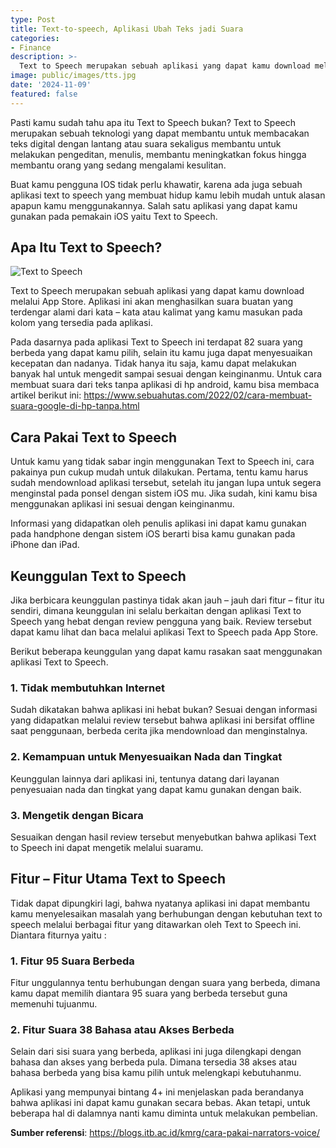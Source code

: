 ```yaml
---
type: Post
title: Text-to-speech, Aplikasi Ubah Teks jadi Suara
categories:
- Finance
description: >-
  Text to Speech merupakan sebuah aplikasi yang dapat kamu download melalui App Store. Aplikasi ini akan menghasilkan suara buatan yang terdengar alami dari kata – kata atau kalimat yang kamu masukan pada kolom yang tersedia pada aplikasi.
image: public/images/tts.jpg
date: '2024-11-09'
featured: false
---
```


Pasti kamu sudah tahu apa itu Text to Speech bukan? Text to Speech merupakan sebuah teknologi yang dapat membantu untuk membacakan teks digital dengan lantang atau suara sekaligus membantu untuk melakukan pengeditan, menulis, membantu meningkatkan fokus hingga membantu orang yang sedang mengalami kesulitan.

Buat kamu pengguna IOS tidak perlu khawatir, karena ada juga sebuah aplikasi text to speech yang membuat hidup kamu lebih mudah untuk alasan apapun kamu menggunakannya. Salah satu aplikasi yang dapat kamu gunakan pada pemakain iOS yaitu Text to Speech.

## Apa Itu Text to Speech?

![Text to Speech](/images/tts.jpg)

Text to Speech merupakan sebuah aplikasi yang dapat kamu download melalui App Store. Aplikasi ini akan menghasilkan suara buatan yang terdengar alami dari kata – kata atau kalimat yang kamu masukan pada kolom yang tersedia pada aplikasi.

Pada dasarnya pada aplikasi Text to Speech ini terdapat 82 suara yang berbeda yang dapat kamu pilih, selain itu kamu juga dapat menyesuaikan kecepatan dan nadanya. Tidak hanya itu saja, kamu dapat melakukan banyak hal untuk mengedit sampai sesuai dengan keinginanmu. Untuk cara membuat suara dari teks tanpa aplikasi di hp android, kamu bisa membaca artikel berikut ini: https://www.sebuahutas.com/2022/02/cara-membuat-suara-google-di-hp-tanpa.html

## Cara Pakai Text to Speech

Untuk kamu yang tidak sabar ingin menggunakan Text to Speech ini, cara pakainya pun cukup mudah untuk dilakukan. Pertama, tentu kamu harus sudah mendownload aplikasi tersebut, setelah itu jangan lupa untuk segera menginstal pada ponsel dengan sistem iOS mu. Jika sudah, kini kamu bisa menggunakan aplikasi ini sesuai dengan keinginanmu.

Informasi yang didapatkan oleh penulis aplikasi ini dapat kamu gunakan pada handphone dengan sistem iOS berarti bisa kamu gunakan pada iPhone dan iPad.

## Keunggulan Text to Speech

Jika berbicara keunggulan pastinya tidak akan jauh – jauh dari fitur – fitur itu sendiri, dimana keunggulan ini selalu berkaitan dengan aplikasi Text to Speech yang hebat dengan review pengguna yang baik. Review tersebut dapat kamu lihat dan baca melalui aplikasi Text to Speech pada App Store.

Berikut beberapa keunggulan yang dapat kamu rasakan saat menggunakan aplikasi Text to Speech.

### 1. Tidak membutuhkan Internet

Sudah dikatakan bahwa aplikasi ini hebat bukan? Sesuai dengan informasi yang didapatkan melalui review tersebut bahwa aplikasi ini bersifat offline saat penggunaan, berbeda cerita jika mendownload dan menginstalnya.

### 2. Kemampuan untuk Menyesuaikan Nada dan Tingkat

Keunggulan lainnya dari aplikasi ini, tentunya datang dari layanan penyesuaian nada dan tingkat yang dapat kamu gunakan dengan baik.

### 3. Mengetik dengan Bicara

Sesuaikan dengan hasil review tersebut menyebutkan bahwa aplikasi Text to Speech ini dapat mengetik melalui suaramu.

## Fitur – Fitur Utama Text to Speech

Tidak dapat dipungkiri lagi, bahwa nyatanya aplikasi ini dapat membantu kamu menyelesaikan masalah yang berhubungan dengan kebutuhan text to speech melalui berbagai fitur yang ditawarkan oleh Text to Speech ini. Diantara fiturnya yaitu :

### 1. Fitur 95 Suara Berbeda

Fitur unggulannya tentu berhubungan dengan suara yang berbeda, dimana kamu dapat memilih diantara 95 suara yang berbeda tersebut guna memenuhi tujuanmu.

### 2. Fitur Suara 38 Bahasa atau Akses Berbeda

Selain dari sisi suara yang berbeda, aplikasi ini juga dilengkapi dengan bahasa dan akses yang berbeda pula. Dimana tersedia 38 akses atau bahasa berbeda yang bisa kamu pilih untuk melengkapi kebutuhanmu.

Aplikasi yang mempunyai bintang 4+ ini menjelaskan pada berandanya bahwa aplikasi ini dapat kamu gunakan secara bebas. Akan tetapi, untuk beberapa hal di dalamnya nanti kamu diminta untuk melakukan pembelian.

**Sumber referensi**: https://blogs.itb.ac.id/kmrg/cara-pakai-narrators-voice/
